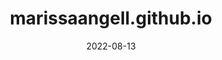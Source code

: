 ---
title: "marissaangell.github.io"
date: "2022-08-13"
description: "The source code for this site! Made using the Gatsby JS framework."

externalLinks:
- url: "https://github.com/marissaangell/marissaangell.github.io"
  desc: "Source"
  icon: "Github"
- url: "https://marissaangell.github.io/"
  desc: "Demo"
  icon: "Ext"

languages:
- "React"
- "Gatsby"
- "HTML"
- "CSS"

tags:
- "web-app"

---